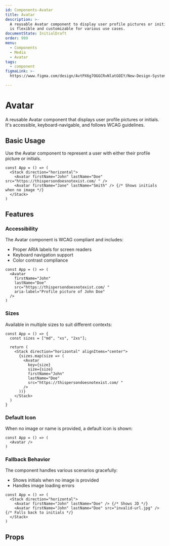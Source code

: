 ```yaml
---
id: Components-Avatar
title: Avatar
description: >-
  A reusable Avatar component to display user profile pictures or initials that
  is flexible and customizable for various use cases.
documentState: InitialDraft
order: 999
menu:
  - Components
  - Media
  - Avatar
tags:
  - component
figmaLink: >-
  https://www.figma.com/design/AvtPX6g7OGGCRvNlatGOIY/New-Design-System?node-id=180-1106&t=MVbo0ZHDE08wKshT-0

---
```


# Avatar

A reusable Avatar component that displays user profile pictures or initials. It's accessible, keyboard-navigable, and follows WCAG guidelines.

## Basic Usage

Use the Avatar component to represent a user with either their profile picture or initials.

```jsx-live
const App = () => (
  <Stack direction="horizontal">
    <Avatar firstName="John" lastName="Doe" src="https://thispersondoesnotexist.com/ " />
    <Avatar firstName="Jane" lastName="Smith" /> {/* Shows initials when no image */}
  </Stack>
)
```

## Features

### Accessibility

The Avatar component is WCAG compliant and includes:
- Proper ARIA labels for screen readers
- Keyboard navigation support
- Color contrast compliance

```jsx-live
const App = () => (
  <Avatar 
    firstName="John"
    lastName="Doe"
    src="https://thispersondoesnotexist.com/ "
    aria-label="Profile picture of John Doe"
  />
)
```

### Sizes

Available in multiple sizes to suit different contexts:

```jsx-live
const App = () => {
  const sizes = ["md", "xs", "2xs"];

  return (
    <Stack direction="horizontal" alignItems="center">
      {sizes.map(size => (
        <Avatar 
          key={size} 
          size={size} 
          firstName="John"
          lastName="Doe" 
          src="https://thispersondoesnotexist.com/ " 
        />
      ))}
    </Stack>
  )
}
```

### Default Icon

When no image or name is provided, a default icon is shown:

```jsx-live
const App = () => (
  <Avatar />
)
```

### Fallback Behavior

The component handles various scenarios gracefully:
- Shows initials when no image is provided
- Handles image loading errors

```jsx-live
const App = () => (
  <Stack direction="horizontal">
    <Avatar firstName="John" lastName="Doe" /> {/* Shows JD */}
    <Avatar firstName="John" lastName="Doe" src="invalid-url.jpg" /> {/* Falls back to initials */}
  </Stack>
)
```

## Props

<PropTable id="Avatar" />
